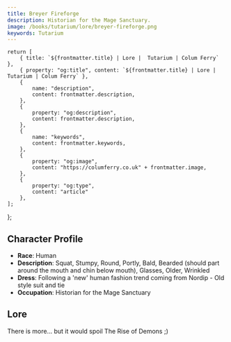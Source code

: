 ```yaml
---
title: Breyer Fireforge
description: Historian for the Mage Sanctuary.
image: /books/tutarium/lore/breyer-fireforge.png
keywords: Tutarium
---
```



    return [
        { title: `${frontmatter.title} | Lore |  Tutarium | Colum Ferry` },
        { property: "og:title", content: `${frontmatter.title} | Lore |  Tutarium | Colum Ferry` },
        {
            name: "description",
            content: frontmatter.description,
        },
        {
            property: "og:description",
            content: frontmatter.description,
        },
        {
            name: "keywords",
            content: frontmatter.keywords,
        },
        {
            property: "og:image",
            content: "https://columferry.co.uk" + frontmatter.image,
        },
        {
            property: "og:type",
            content: "article"
        },
    ];
};


## Character Profile

- **Race**: Human
- **Description**: Squat, Stumpy, Round, Portly, Bald, Bearded (should part around the mouth and chin below mouth), Glasses, Older, Wrinkled
- **Dress**: Following a 'new' human fashion trend coming from Nordip - Old style suit and tie
- **Occupation**: Historian for the Mage Sanctuary

## Lore

There is more... but it would spoil The Rise of Demons ;)